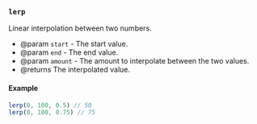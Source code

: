 ### `lerp`

Linear interpolation between two numbers.

- @param `start` - The start value.
- @param `end` - The end value.
- @param `amount` - The amount to interpolate between the two values.
- @returns The interpolated value.

#### Example

```ts
lerp(0, 100, 0.5) // 50
lerp(0, 100, 0.75) // 75
```
